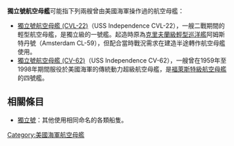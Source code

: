 '''獨立號航空母艦'''可能指下列兩艘曾由美國海軍操作過的航空母艦：
* [[獨立號航空母艦_(CVL-22)|獨立號航空母艦 (CVL-22)]]（USS Independence CVL-22），一艘二戰期間的輕型航空母艦，是獨立級的一號艦。起造時原為[[克里夫蘭級輕型巡洋艦|克里夫蘭級輕型巡洋艦]]阿姆斯特丹號（Amsterdam CL-59），但配合當時戰況需求在建造半途轉作航空母艦使用。
* [[獨立號航空母艦_(CV-62)|獨立號航空母艦 (CV-62)]]（USS Independence CV-62），一艘曾在1959年至1998年期間服役於美國海軍的傳統動力超級航空母艦，是[[福萊斯特級航空母艦|福萊斯特級航空母艦]]的四號艦。

==相關條目==
*[[獨立號|獨立號]]：其他使用相同命名的各類船隻。

{{disambig|cat=七字消歧義}}

[[Category:美國海軍航空母艦|Category:美國海軍航空母艦]]